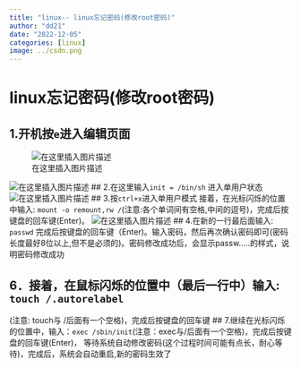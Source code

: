 ```yaml
---
title: "linux-- linux忘记密码(修改root密码)"
author: "dd21"
date: "2022-12-05" 
categories: [linux]
image: ../csdn.png
---
```



# linux忘记密码(修改root密码)
## 1.开机按`e`进入编辑页面
![在这里插入图片描述](https://img-blog.csdnimg.cn/886a3cc28f554d81ab70280d678d823e.png?x-oss-process=image/watermark,type_ZHJvaWRzYW5zZmFsbGJhY2s,shadow_50,text_Q1NETiBA5aSn5q-beg==,size_20,color_FFFFFF,t_70,g_se,x_16)


![在这里插入图片描述](https://img-blog.csdnimg.cn/b1c7be3a694b4e5ca5c6082629391dd3.png?x-oss-process=image/watermark,type_ZHJvaWRzYW5zZmFsbGJhY2s,shadow_50,text_Q1NETiBA5aSn5q-beg==,size_20,color_FFFFFF,t_70,g_se,x_16)
## 2.在这里输入`init = /bin/sh ` 进入单用户状态
![在这里插入图片描述](https://img-blog.csdnimg.cn/0fc811bdce294300ba499a753d803bad.png?x-oss-process=image/watermark,type_ZHJvaWRzYW5zZmFsbGJhY2s,shadow_50,text_Q1NETiBA5aSn5q-beg==,size_20,color_FFFFFF,t_70,g_se,x_16)
## 3.按`ctrl+x`进入单用户模式 
接着，在光标闪烁的位置中输入: `mount -o remount,rw / `(注意:各个单词间有空格,中间的逗号)，完成后按键盘的回车键(Enter)。
![在这里插入图片描述](https://img-blog.csdnimg.cn/89e41161f5604c5ab58cf7267a5a8603.png)
## 4.在新的一行最后面输入: `passwd`
完成后按键盘的回车键（Enter)。输入密码，然后再次确认密码即可(密码长度最好8位以上,但不是必须的)。密码修改成功后，会显示passw.....的样式，说明密码修改成功

## 6．接着，在鼠标闪烁的位置中（最后一行中）输入: `touch /.autorelabel`
(注意: touch与 /后面有一个空格)，完成后按键盘的回车键
## 7.继续在光标闪烁的位置中，输入：`exec /sbin/init`(注意：exec与/后面有一个空格)，完成后按键盘的回车键(Enter)，
等待系统自动修改密码(这个过程时间可能有点长，耐心等待)，完成后，系统会自动重启,新的密码生效了

